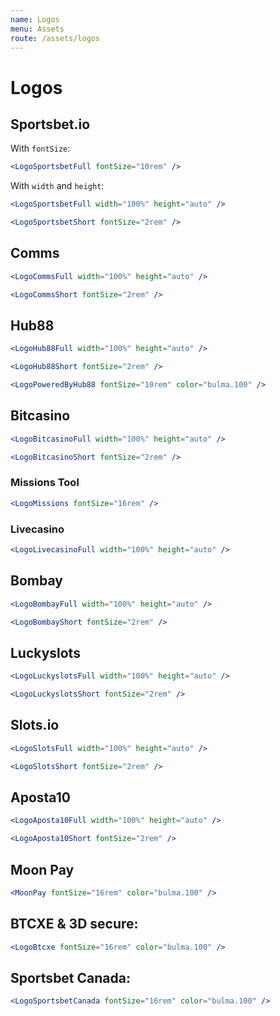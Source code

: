 ```yaml
---
name: Logos
menu: Assets
route: /assets/logos
---
```


# Logos

## Sportsbet.io

With `fontSize`:

```jsx react-live
<LogoSportsbetFull fontSize="10rem" />
```

With `width` and `height`:

```jsx react-live
<LogoSportsbetFull width="100%" height="auto" />
```

```jsx react-live
<LogoSportsbetShort fontSize="2rem" />
```

## Comms

```jsx react-live
<LogoCommsFull width="100%" height="auto" />
```

```jsx react-live
<LogoCommsShort fontSize="2rem" />
```

## Hub88

```jsx react-live
<LogoHub88Full width="100%" height="auto" />
```

```jsx react-live
<LogoHub88Short fontSize="2rem" />
```

```jsx react-live
<LogoPoweredByHub88 fontSize="10rem" color="bulma.100" />
```

## Bitcasino

```jsx react-live
<LogoBitcasinoFull width="100%" height="auto" />
```

```jsx react-live
<LogoBitcasinoShort fontSize="2rem" />
```

### Missions Tool

```jsx react-live
<LogoMissions fontSize="16rem" />
```

### Livecasino

```jsx react-live
<LogoLivecasinoFull width="100%" height="auto" />
```

## Bombay

```jsx react-live
<LogoBombayFull width="100%" height="auto" />
```

```jsx react-live
<LogoBombayShort fontSize="2rem" />
```

## Luckyslots

```jsx react-live
<LogoLuckyslotsFull width="100%" height="auto" />
```

```jsx react-live
<LogoLuckyslotsShort fontSize="2rem" />
```

## Slots.io

```jsx react-live
<LogoSlotsFull width="100%" height="auto" />
```

```jsx react-live
<LogoSlotsShort fontSize="2rem" />
```

## Aposta10

```jsx react-live
<LogoAposta10Full width="100%" height="auto" />
```

```jsx react-live
<LogoAposta10Short fontSize="2rem" />
```

## Moon Pay

```jsx react-live
<MoonPay fontSize="16rem" color="bulma.100" />
```

## BTCXE & 3D secure:

```jsx react-live
<LogoBtcxe fontSize="16rem" color="bulma.100" />
```

## Sportsbet Canada:

```jsx react-live
<LogoSportsbetCanada fontSize="16rem" color="bulma.100" />
```
